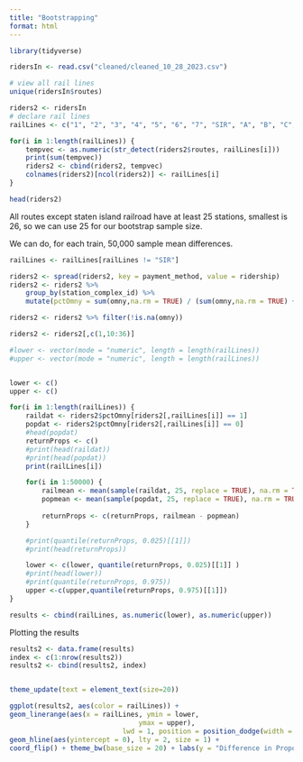 ```yaml
---
title: "Bootstrapping"
format: html
---
```



```r
library(tidyverse)

```


```r

ridersIn <- read.csv("cleaned/cleaned_10_28_2023.csv")

# view all rail lines
unique(ridersIn$routes)
```


```r
riders2 <- ridersIn
# declare rail lines
railLines <- c("1", "2", "3", "4", "5", "6", "7", "SIR", "A", "B", "C", "D", "E", "F", "G", "J", "L", "M", "N", "Q", "R", "S", "W", "Z")

for(i in 1:length(railLines)) {
    tempvec <- as.numeric(str_detect(riders2$routes, railLines[i]))
    print(sum(tempvec))
    riders2 <- cbind(riders2, tempvec)
    colnames(riders2)[ncol(riders2)] <- railLines[i] 
}

head(riders2)
```

All routes except staten island railroad have at least 25 stations, smallest is 26, so we can use 25 for our bootstrap sample size.

We can do, for each train, 50,000 sample mean differences.
```r

railLines <- railLines[railLines != "SIR"]

riders2 <- spread(riders2, key = payment_method, value = ridership)
riders2 <- riders2 %>% 
    group_by(station_complex_id) %>% 
    mutate(pctOmny = sum(omny,na.rm = TRUE) / (sum(omny,na.rm = TRUE) + sum(metrocard,na.rm = TRUE) ))

riders2 <- riders2 %>% filter(!is.na(omny))

riders2 <- riders2[,c(1,10:36)]

#lower <- vector(mode = "numeric", length = length(railLines))
#upper <- vector(mode = "numeric", length = length(railLines))


lower <- c()
upper <- c()

for(i in 1:length(railLines)) {
    raildat <- riders2$pctOmny[riders2[,railLines[i]] == 1]
    popdat <- riders2$pctOmny[riders2[,railLines[i]] == 0]
    #head(popdat)
    returnProps <- c()
    #print(head(raildat))
    #print(head(popdat))
    print(railLines[i])

    for(i in 1:50000) {
        railmean <- mean(sample(raildat, 25, replace = TRUE), na.rm = TRUE)
        popmean <- mean(sample(popdat, 25, replace = TRUE), na.rm = TRUE)
        
        returnProps <- c(returnProps, railmean - popmean)
    }

    #print(quantile(returnProps, 0.025)[[1]])
    #print(head(returnProps)) 

    lower <- c(lower, quantile(returnProps, 0.025)[[1]] )
    #print(head(lower))
    #print(quantile(returnProps, 0.975))
    upper <-c(upper,quantile(returnProps, 0.975)[[1]])
}   

results <- cbind(railLines, as.numeric(lower), as.numeric(upper))

```

Plotting the results
```r

results2 <- data.frame(results)
index <- c(1:nrow(results2))
results2 <- cbind(results2, index)


theme_update(text = element_text(size=20))

ggplot(results2, aes(color = railLines)) + 
geom_linerange(aes(x = railLines, ymin = lower,
                                ymax = upper),
                            lwd = 1, position = position_dodge(width = 1/2)) +
geom_hline(aes(yintercept = 0), lty = 2, size = 1) + 
coord_flip() + theme_bw(base_size = 20) + labs(y = "Difference in Proportion of OMNY Ridership from Other Lines", x = "Rail Line", color = "Rail Line", title = "OMNY Use Proportion Differences by Rail Line")


```
